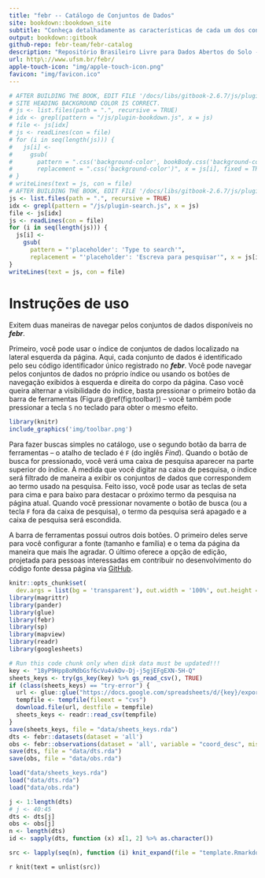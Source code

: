 ```yaml
--- 
title: "febr -- Catálogo de Conjuntos de Dados"
site: bookdown::bookdown_site
subtitle: "Conheça detalhadamente as características de cada um dos conjuntos de dados abertos do solo. Saiba como os dados foram gerados e dê os devidos créditos às pessoas e instituições responsáveis."
output: bookdown::gitbook
github-repo: febr-team/febr-catalog
description: "Repositório Brasileiro Livre para Dados Abertos do Solo -- Catálogo de Conjuntos de Dados"
url: http\://www.ufsm.br/febr/
apple-touch-icon: "img/apple-touch-icon.png"
favicon: "img/favicon.ico"
---
```


```r
# AFTER BUILDING THE BOOK, EDIT FILE '/docs/libs/gitbook-2.6.7/js/plugin-bookdown.js' TO MAKE SURE THAT THE
# SITE HEADING BACKGROUND COLOR IS CORRECT.
# js <- list.files(path = ".", recursive = TRUE)
# idx <- grepl(pattern = "/js/plugin-bookdown.js", x = js)
# file <- js[idx]
# js <- readLines(con = file)
# for (i in seq(length(js))) {
#   js[i] <- 
#     gsub(
#       pattern = ".css('background-color', bookBody.css('background-color'))", 
#       replacement = ".css('background-color')", x = js[i], fixed = TRUE)
# }
# writeLines(text = js, con = file)
# AFTER BUILDING THE BOOK, EDIT FILE '/docs/libs/gitbook-2.6.7/js/plugin-search.js'
js <- list.files(path = ".", recursive = TRUE)
idx <- grepl(pattern = "/js/plugin-search.js", x = js)
file <- js[idx]
js <- readLines(con = file)
for (i in seq(length(js))) {
  js[i] <- 
    gsub(
      pattern = "'placeholder': 'Type to search'", 
      replacement = "'placeholder': 'Escreva para pesquisar'", x = js[i], fixed = TRUE)
}
writeLines(text = js, con = file)
```

# Instruções de uso {-}

<!-- <span class="label label-default">Default Label</span> -->
<!-- <span class="label label-primary">Primary Label</span> -->
<!-- <span class="label label-success">Success Label</span> -->
<!-- <span class="label label-info">Info Label</span> -->
<!-- <span class="label label-warning">Warning Label</span> -->
<!-- <span class="label label-danger">Danger Label</span>  -->

Exitem duas maneiras de navegar pelos conjuntos de dados disponíveis no ***febr***.

Primeiro, você pode usar o índice de conjuntos de dados localizado na lateral esquerda da página. Aqui, cada conjunto de dados é identificado pelo seu código identificador único registrado no ***febr***. Você pode navegar pelos conjuntos de dados no próprio índice ou usando os botões de navegação exibidos à esquerda e direita do corpo da página. Caso você queira alternar a visibilidade do índice, basta pressionar o primeiro botão da barra de ferramentas (Figura \@ref(fig:toolbar)) -- você também pode pressionar a tecla `S` no teclado para obter o mesmo efeito.

```r
library(knitr)
include_graphics('img/toolbar.png')
```

Para fazer buscas simples no catálogo, use o segundo botão da barra de ferramentas -- o atalho de teclado é `F` (do inglês *Find*). Quando o botão de busca for pressionado, você verá uma caixa de pesquisa aparecer na parte superior do índice. À medida que você digitar na caixa de pesquisa, o índice será filtrado de maneira a exibir os conjuntos de dados que correspondem ao termo usado na pesquisa. Feito isso, você pode usar as teclas de seta para cima e para baixo para destacar o próximo termo da pesquisa na página atual. Quando você pressionar novamente o botão de busca (ou a tecla `F` fora da caixa de pesquisa), o termo da pesquisa será apagado e a caixa de pesquisa será escondida.

A barra de ferramentas possui outros dois botões. O primeiro deles serve para você configurar a fonte (tamanho e família) e o tema da página da maneira que mais lhe agradar. O último oferece a opção de edição, projetada para pessoas interessadas em contribuir no desenvolvimento do código fonte dessa página via [GitHub](https://github.com/febr-team).

```r
knitr::opts_chunk$set(
  dev.args = list(bg = 'transparent'), out.width = '100%', out.height = '80vh', echo = FALSE)
library(magrittr)
library(pander)
library(glue)
library(febr)
library(sp)
library(mapview)
library(readr)
library(googlesheets)
```

```r
# Run this code chunk only when disk data must be updated!!!
key <- "18yP9Hpp8oMdbGsf6cVu4vkDv-Dj-j5gjEFgEXN-5H-Q"
sheets_keys <- try(gs_key(key) %>% gs_read_csv(), TRUE)
if (class(sheets_keys) == "try-error") {
  url <- glue::glue("https://docs.google.com/spreadsheets/d/{key}/export?format=csv")
  tempfile <- tempfile(fileext = "cvs")
  download.file(url, destfile = tempfile)
  sheets_keys <- readr::read_csv(tempfile)
}
save(sheets_keys, file = "data/sheets_keys.rda")
dts <- febr::datasets(dataset = 'all')
obs <- febr::observations(dataset = 'all', variable = "coord_desc", missing.coords = 'keep', stack.obs = FALSE)
save(dts, file = "data/dts.rda")
save(obs, file = "data/obs.rda")
```

```r
load("data/sheets_keys.rda")
load("data/dts.rda")
load("data/obs.rda")
```

```r
j <- 1:length(dts)
# j <- 40:45
dts <- dts[j]
obs <- obs[j]
n <- length(dts)
id <- sapply(dts, function (x) x[1, 2] %>% as.character())
```

```r
src <- lapply(seq(n), function (i) knit_expand(file = "template.Rmarkdown", delim = c("**", "**")))
```

`r knit(text = unlist(src))`
